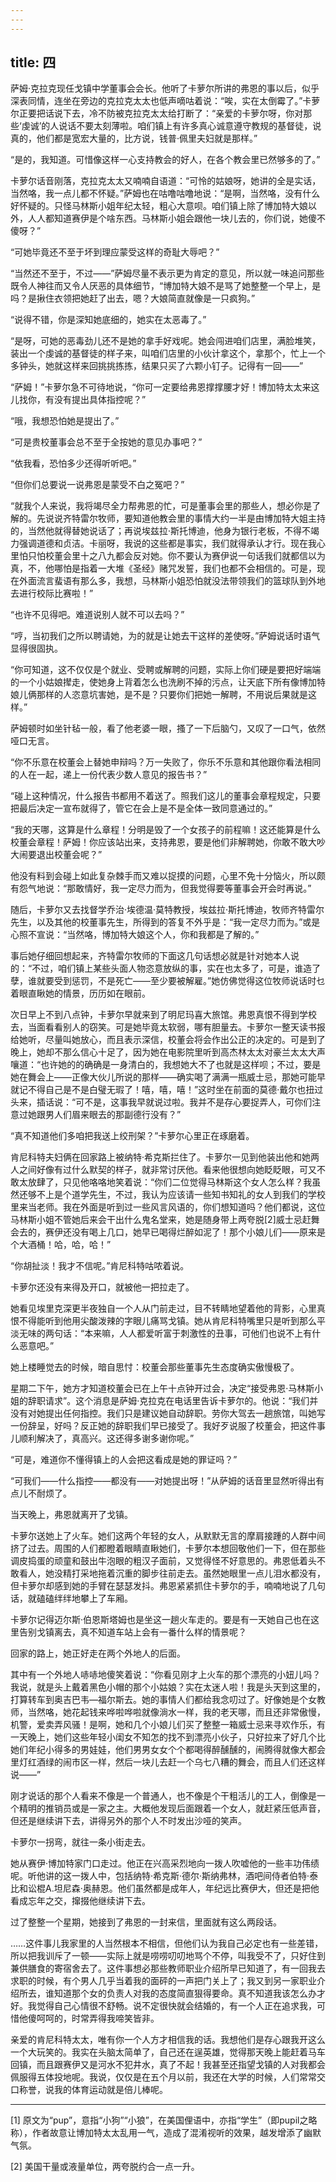 ```yaml
---
---
---
```

title: 四
---




萨姆·克拉克现任戈镇中学董事会会长。他听了卡萝尔所讲的弗恩的事以后，似乎深表同情，连坐在旁边的克拉克太太也低声嘀咕着说：“唉，实在太倒霉了。”卡萝尔正要把话说下去，冷不防被克拉克太太给打断了：“亲爱的卡萝尔呀，你对那些‘虔诚’的人说话不要太刻薄啦。咱们镇上有许多真心诚意遵守教规的基督徒，说真的，他们都是宽宏大量的，比方说，钱普·佩里夫妇就是那样。”

“是的，我知道。可惜像这样一心支持教会的好人，在各个教会里已然够多的了。”

卡萝尔话音刚落，克拉克太太又喃喃自语道：“可怜的姑娘呀，她讲的全是实话，当然咯，我一点儿都不怀疑。”萨姆也在咕噜咕噜地说：“是啊，当然咯，没有什么好怀疑的。只怪马林斯小姐年纪太轻，粗心大意呗。咱们镇上除了博加特大娘以外，人人都知道赛伊是个啥东西。马林斯小姐会跟他一块儿去的，你们说，她傻不傻呀？”

“可她毕竟还不至于坏到理应蒙受这样的奇耻大辱吧？”

“当然还不至于，不过——”萨姆尽量不表示更为肯定的意见，所以就一味追问那些既令人神往而又令人厌恶的具体细节，“博加特大娘不是骂了她整整一个早上，是吗？是揪住衣领把她赶了出去，嗯？大娘简直就像是一只疯狗。”

“说得不错，你是深知她底细的，她实在太恶毒了。”

“是呀，可她的恶毒劲儿还不是她的拿手好戏呢。她会闯进咱们店里，满脸堆笑，装出一个虔诚的基督徒的样子来，叫咱们店里的小伙计拿这个，拿那个，忙上一个多钟头，她就这样来回挑挑拣拣，结果只买了六颗小钉子。记得有一回——”

“萨姆！”卡萝尔急不可待地说，“你可一定要给弗恩撑撑腰才好！博加特太太来这儿找你，有没有提出具体指控呢？”

“哦，我想恐怕她是提出了。”

“可是贵校董事会总不至于全按她的意见办事吧？”

“依我看，恐怕多少还得听听吧。”

“但你们总要说一说弗恩是蒙受不白之冤吧？”

“就我个人来说，我将竭尽全力帮弗恩的忙，可是董事会里的那些人，想必你是了解的。先说说齐特雷尔牧师，要知道他教会里的事情大约一半是由博加特大姐主持的，当然他就得替她说话了；再说埃兹拉·斯托博迪，他身为银行老板，不得不竭力强调道德和贞洁。卡丽呀，我说的这些都是事实，我们就得承认才行。现在我心里怕只怕校董会里十之八九都会反对她。你不要认为赛伊说一句话我们就都信以为真，不，他哪怕是指着一大堆《圣经》赌咒发誓，我们也都不会相信的。可是，现在外面流言蜚语有那么多，我想，马林斯小姐恐怕就没法带领我们的篮球队到外地去进行校际比赛啦！”

“也许不见得吧。难道说别人就不可以去吗？”

“哼，当初我们之所以聘请她，为的就是让她去干这样的差使呀。”萨姆说话时语气显得很固执。

“你可知道，这不仅仅是个就业、受聘或解聘的问题，实际上你们硬是要把好端端的一个小姑娘撵走，使她身上背着怎么也洗刷不掉的污点，让天底下所有像博加特娘儿俩那样的人恣意坑害她，是不是？只要你们把她一解聘，不用说后果就是这样。”

萨姆顿时如坐针毡一般，看了他老婆一眼，搔了一下后脑勺，又叹了一口气，依然哑口无言。

“你不乐意在校董会上替她申辩吗？万一失败了，你乐不乐意和其他跟你看法相同的人在一起，递上一份代表少数人意见的报告书？”

“碰上这种情况，什么报告书都用不着送了。照我们这儿的董事会章程规定，只要把最后决定一宣布就得了，管它在会上是不是全体一致同意通过的。”

“我的天哪，这算是什么章程！分明是毁了一个女孩子的前程嘛！这还能算是什么校董会章程！萨姆！你应该站出来，支持弗恩，要是他们非解聘她，你敢不敢大吵大闹要退出校董会呢？”

他没有料到会碰上如此复杂棘手而又难以捉摸的问题，心里不免十分恼火，所以颇有怨气地说：“那敢情好，我一定尽力而为，但我觉得要等董事会开会时再说。”

随后，卡萝尔又去找督学乔治·埃德温·莫特教授，埃兹拉·斯托博迪，牧师齐特雷尔先生，以及其他的校董事先生，所得到的答复不外乎是：“我一定尽力而为。”或是心照不宣说：“当然咯，博加特大娘这个人，你和我都是了解的。”

事后她仔细回想起来，齐特雷尔牧师的下面这几句话想必就是针对她本人说的：“不过，咱们镇上某些头面人物恣意放纵的事，实在也太多了，可是，谁造了孽，谁就要受到惩罚，不是死亡——至少要被解雇。”她仿佛觉得这位牧师说话时乜着眼直瞅她的情景，历历如在眼前。

次日早上不到八点钟，卡萝尔早就来到了明尼玛喜大旅馆。弗恩真恨不得到学校去，当面看看别人的窃笑。可是她毕竟太软弱，哪有胆量去。卡萝尔一整天读书报给她听，尽量叫她放心，而且表示深信，校董会将会作出公正的决定的。可是到了晚上，她却不那么信心十足了，因为她在电影院里听到高杰林太太对豪兰太太大声嚷道：“也许她的的确确是一身清白的，我想她大不了也就是这样呗；不过，要是她在舞会上——正像大伙儿所说的那样——确实喝了满满一瓶威士忌，那她可能早就记不得自己是不是白璧无瑕了！嘻，嘻，嘻！”这时坐在前面的莫德·戴尔也扭过头来，插话说：“可不是，这事我早就说过啦。我并不是存心要捉弄人，可你们注意过她跟男人们眉来眼去的那副德行没有？”

“真不知道他们多咱把我送上绞刑架？”卡萝尔心里正在琢磨着。

肯尼科特夫妇俩在回家路上被纳特·希克斯拦住了。卡萝尔一见到他装出他和她两人之间好像有过什么默契的样子，就非常讨厌他。看来他很想向她眨眨眼，可又不敢太放肆了，只见他咯咯地笑着说：“你们二位觉得马林斯这个女人怎么样？我虽然还够不上是个道学先生，不过，我认为应该请一些知书知礼的女人到我们的学校里来当老师。我在外面是听到过一些风言风语的，你们想知道吗？他们都说，这位马林斯小姐不管她后来会干出什么鬼名堂来，她是随身带上两夸脱[2]威士忌赶舞会去的，赛伊还没有喝上几口，她早已喝得烂醉如泥了！那个小娘儿们——原来是个大酒桶！哈，哈，哈！”

“你胡扯淡！我才不信呢。”肯尼科特咕哝着说。

卡萝尔还没有来得及开口，就被他一把拉走了。

她看见埃里克深更半夜独自一个人从门前走过，目不转睛地望着他的背影，心里真恨不得能听到他用尖酸泼辣的字眼儿痛骂戈镇。她从肯尼科特嘴里只是听到那么平淡无味的两句话：“本来嘛，人人都爱听富于刺激性的丑事，可他们也说不上有什么恶意吧。”

她上楼睡觉去的时候，暗自思忖：校董会那些董事先生态度确实傲慢极了。

星期二下午，她方才知道校董会已在上午十点钟开过会，决定“接受弗恩·马林斯小姐的辞职请求”。这个消息是萨姆·克拉克在电话里告诉卡萝尔的。他说：“我们并没有对她提出任何指控。我们只是建议她自动辞职。劳你大驾去一趟旅馆，叫她写一份辞呈，好吗？反正她的辞职我们早已接受了。我好歹说服了校董会，把这件事儿顺利解决了，真高兴。这还得多谢多谢你呢。”

“可是，难道你不懂得镇上的人会把这看成是她的罪证吗？”

“可我们——什么指控——都没有——对她提出呀！”从萨姆的话音里显然听得出有点儿不耐烦了。

当天晚上，弗恩就离开了戈镇。

卡萝尔送她上了火车。她们这两个年轻的女人，从默默无言的摩肩接踵的人群中间挤了过去。周围的人们都瞪着眼睛直瞅她们，卡萝尔本想回敬他们一下，但在那些调皮捣蛋的顽童和鼓出牛泡眼的粗汉子面前，又觉得怪不好意思的。弗恩低着头不敢看人，她没精打采地拖着沉重的脚步往前走去。虽然她眼里一点儿泪水都没有，但卡萝尔却感到她的手臂在瑟瑟发抖。弗恩紧紧抓住卡萝尔的手，喃喃地说了几句话，就磕磕绊绊地攀上了车厢。

卡萝尔记得迈尔斯·伯恩斯塔姆也是坐这一趟火车走的。要是有一天她自己也在这里告别戈镇离去，真不知道车站上会有一番什么样的情景呢？

回家的路上，她正好走在两个外地人的后面。

其中有一个外地人哧哧地傻笑着说：“你看见刚才上火车的那个漂亮的小妞儿吗？我说，就是头上戴着黑色小帽的那个小姑娘？实在太迷人啦！我是头天到这里的，打算转车到奥吉巴韦—福尔斯去。她的事情人们都给我念叨过了。好像她是个女教师，当然咯，她花起钱来哗啦哗啦就像淌水一样，我的老天哪，而且还非常傲慢，机警，爱卖弄风骚！是啊，她和几个小娘儿们买了整整一箱威士忌来寻欢作乐，有一天晚上，她们这些年轻小闺女不知怎的找不到漂亮小伙子，只好拉来了好几个比她们年纪小得多的男娃娃，他们男男女女个个都喝得醉醺醺的，闹腾得就像大都会里灯红酒绿的闹市区一样，然后一块儿去赶一个乌七八糟的舞会，而且人们还这样说——”

刚才说话的那个人看来不像是一个普通人，也不像是个干粗活儿的工人，倒像是一个精明的推销员或是一家之主。大概他发现后面跟着一个女人，就赶紧压低声音，但还是继续讲下去，讲得另外的那个人不时发出沙哑的笑声。

卡萝尔一拐弯，就往一条小街走去。

她从赛伊·博加特家门口走过。他正在兴高采烈地向一拨人吹嘘他的一些丰功伟绩呢。听他讲的这一拨人中，包括纳特·希克斯·德尔·斯纳弗林，酒吧间侍者伯特·泰比和讼棍A.坦尼森·奥赫恩。他们虽然都是成年人，年纪远比赛伊大，但还是把他看成忘年之交，撺掇他继续讲下去。

过了整整一个星期，她接到了弗恩的一封来信，里面就有这么两段话。

……这件事儿我家里的人当然根本不相信，但他们认为我自己必定也有一些差错，所以把我训斥了一顿——实际上就是唠唠叨叨地骂个不停，叫我受不了，只好住到兼供膳食的寄宿舍去了。这件事想必那些教师职业介绍所早已知道了，有一回我去求职的时候，有个男人几乎当着我的面砰的一声把门关上了；我又到另一家职业介绍所去，谁知道那个女的负责人对我的态度简直狠得要命。真不知道我该怎么办才好。我觉得自己心情很不舒畅。说不定很快就会结婚的，有一个人正在追求我，可惜他傻呵呵的，时常弄得我啼笑皆非。

亲爱的肯尼科特太太，唯有你一个人方才相信我的话。我想他们是存心跟我开这么一个大玩笑的。我实在头脑太简单了，自己还在逞英雄，觉得那天晚上能赶着马车回镇，而且跟赛伊又是河水不犯井水，真了不起！我甚至还指望戈镇的人对我都会佩服得五体投地呢。我说，仅仅是在五个月以前，我还在大学的时候，人们常常交口称誉，说我的体育运动就是倍儿棒呢。



* * *



[1] 原文为“pup”，意指“小狗”“小狼”，在美国俚语中，亦指“学生”（即pupil之略称），作者故意让博加特太太乱用一气，造成了混淆视听的效果，越发增添了幽默气氛。

[2] 美国干量或液量单位，两夸脱约合一点一升。